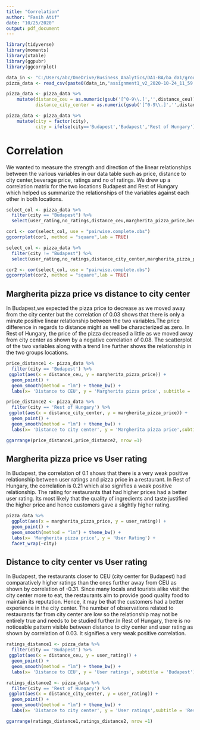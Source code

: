 ```yaml
---
title: "Correlation"
author: "Fasih Atif"
date: "10/25/2020"
output: pdf_document
---
```


```r
library(tidyverse)
library(moments)
library(xtable)
library(ggpubr)
library(ggcorrplot)

data_in <- "C:/Users/abc/OneDrive/Business_Analytics/DA1-BA/ba_da1/group_g_assignments/data/clean/"
pizza_data <- read_csv(paste0(data_in,"assignment1_v2_2020-10-24_11_59.csv"))

pizza_data <- pizza_data %>% 
    mutate(distance_ceu = as.numeric(gsub('[^0-9\\.]','',distance_ceu)),
           distance_city_center = as.numeric(gsub('[^0-9\\.]','',distance_city_center)))

pizza_data <- pizza_data %>% 
    mutate(city = factor(city),
           city = ifelse(city=='Budapest','Budapest','Rest of Hungary'))


```

# Correlation

We wanted to measure the strength and direction of the linear relationships between the various variables in our data table such as price, distance to city center,beverage price, ratings and no of ratings. We drew up a correlation matrix for the two locations Budapest and Rest of Hungary which helped us summarize the relationships of the variables against each other in both locations.

```r
select_col <- pizza_data %>%
  filter(city == "Budapest") %>%
  select(user_rating,no_ratings,distance_ceu,margherita_pizza_price,beverage_price)

cor1 <- cor(select_col, use = "pairwise.complete.obs")
ggcorrplot(cor1, method = "square",lab = TRUE)
```

```r
select_col <- pizza_data %>%
  filter(city != "Budapest") %>%
  select(user_rating,no_ratings,distance_city_center,margherita_pizza_price,beverage_price)

cor2 <- cor(select_col, use = "pairwise.complete.obs")
ggcorrplot(cor2, method = "square",lab = TRUE)
```

\newpage

## Margherita pizza price vs distance to city center

In Budapest,we expected the pizza price to decrease as we moved away from the city center but the correlation of 0.03 shows that there is only a minute positive linear relationship between the two variables.The price difference in regards to distance might as well be characterized as zero. In Rest of Hungary, the price of the pizza decreased a little as we moved away from city center as shown by a negative correlation of 0.08. The scatterplot of the two variables along with a trend line further shows the relationship in the two groups locations.

```r
price_distance1 <- pizza_data %>%
  filter(city == 'Budapest') %>%
 ggplot(aes(x = distance_ceu, y = margherita_pizza_price)) + 
  geom_point() +
  geom_smooth(method = "lm") + theme_bw() + 
  labs(x= 'Distance to CEU', y = 'Margherita pizza price', subtitle = 'Budapest')

price_distance2 <- pizza_data %>%
  filter(city == 'Rest of Hungary') %>%
 ggplot(aes(x = distance_city_center, y = margherita_pizza_price)) + 
  geom_point() +
  geom_smooth(method = "lm") + theme_bw() + 
  labs(x= 'Distance to city center', y = 'Margherita pizza price',subtitle = 'Rest of Hungary')

ggarrange(price_distance1,price_distance2, nrow =1)
```

## Margherita pizza price vs User rating

In Budapest, the correlation of 0.1 shows that there is a very weak positive relationship between user ratings and pizza price in a restaurant. In Rest of Hungary, the correlation is 0.21 which also signifies a weak positive relationship. The rating for restaurants that had higher prices had a better user rating. Its most likely that the quality of ingredients and taste justified the higher price and hence customers gave a slightly higher rating.

```r
pizza_data %>%
  ggplot(aes(x = margherita_pizza_price, y = user_rating)) + 
  geom_point() +
  geom_smooth(method = "lm") + theme_bw() + 
  labs(x= 'Margherita pizza price', y = 'User Rating') +
  facet_wrap(~city)
```

## Distance to city center vs User rating

In Budapest, the restaurants closer to CEU (city center for Budapest) had comparatively higher ratings than the ones further away from CEU as shown by correlation of -0.31. Since many locals and tourists alike visit the city center more to eat, the restaurants aim to provide good quality food to maintain its reputation. Hence, it may be that the customers had a better experience in the city center. The number of observations related to restaurants far from city center are low so the relationship may not be entirely true and needs to be studied further.In Rest of Hungary, there is no noticeable pattern visible between distance to city center and user rating as shown by correlation of 0.03. It signifies a very weak positive correlation.

```r
ratings_distance1 <- pizza_data %>%
  filter(city == 'Budapest') %>%
 ggplot(aes(x = distance_ceu, y = user_rating)) + 
  geom_point() +
  geom_smooth(method = "lm") + theme_bw() + 
  labs(x= 'Distance to CEU', y = 'User ratings', subtitle = 'Budapest')

ratings_distance2 <- pizza_data %>%
  filter(city == 'Rest of Hungary') %>%
 ggplot(aes(x = distance_city_center, y = user_rating)) + 
  geom_point() +
  geom_smooth(method = "lm") + theme_bw() + 
  labs(x= 'Distance to city center', y = 'User ratings',subtitle = 'Rest of Hungary')

ggarrange(ratings_distance1,ratings_distance2, nrow =1)
```
